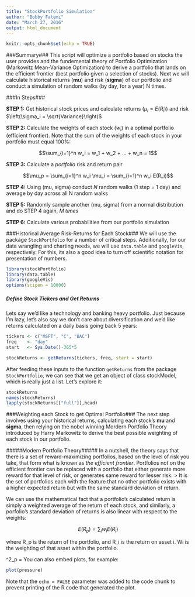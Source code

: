 ```yaml
---
title: "StockPortfolio Simulation"
author: "Bobby Fatemi"
date: "March 27, 2016"
output: html_document
---
```


```r
knitr::opts_chunk$set(echo = TRUE)
```

###Summary###
This script will optimize a portfolio based on stocks the user provides and the fundemental theory of Portfolio Optimization (Markowitz Mean-Variance Optimization) to derive a portfolio that lands on the efficient frontier (best portfolio given a selection of stocks). Next we will calculate historical returns (**mu**) and risk (**sigma**) of our portfolio and conduct a simulation of random walks (by day, for a year) N times. 

###In Steps###

**STEP 1:** Get historical stock prices and calculate returns $\left(\mu_i = E(R_i)\right)$ and risk $\left(\sigma_i  = \sqrt{Variance}\right)$

**STEP 2:** Calculate the weights of each stock ($w_i$) in a optimal portfolio (efficient frontier). Note that the sum of the weights of each stock in your portfolio must equal 100%:

$$\sum_{i=1}^n w_i = w_1 + w_2 + ... + w_n = 1$$

**STEP 3:** Calculate a *portfolio* risk and return pair

$$\mu_p = \sum_{i=1}^n w_i \mu_i = \sum_{i=1}^n w_i E(R_i)$$

**STEP 4:** Using (mu, sigma) conduct *N* random walks (1 step = 1 day) and average by day across all N random walks

**STEP 5:** Randomly sample another (mu, sigma) from a normal distribution and do STEP 4 again, *M times*

**STEP 6:** Calculate various probabilities from our portfolio simulation

###Historical Average Risk-Returns for Each Stock###
We will use the package `StockPortfolio` for a number of critical steps. Additionally, for our data wrangling and charting needs, we will use `data.table` and `googleVis`, respectively. For this, its also a good idea to turn off scientific notation for presentation of numbers.

```r
library(stockPortfolio)
library(data.table)
library(googleVis)
options(scipen = 10000)
```

##### Define Stock Tickers and Get Returns #####
Lets say we'd like a technology and banking heavy portfolio. Just because I'm lazy, let's also say we don't care about diversification and we'd like returns calculated on a daily basis going back 5 years: 

```r
tickers <- c("MSFT", "C", "BAC")
freq    <- "day"
start   <- Sys.Date()-365*5

stockReturns <- getReturns(tickers, freq, start = start)
```
After feeding these inputs to the function `getReturns` from the package `StockPortfolio`, we can see that we get an object of class stockModel, which is really just a list. Let's explore it:

```r
stockReturns
names(stockReturns)
lapply(stockReturns[["full"]],head)
```
###Weighting each Stock to get Optimal Portfolio###
The next step involves using your historical returns, calculating each stock's **mu** and **sigma**, then relying on the nobel winning Mordern Portfolio Theory introduced by Harry Markowitz to derive the best possible weighting of each stock in our portfolio. 

#####Modern Portfolio Theory#####
In a nutshell, the theory says that there is a set of reward-maximizing portfolios, based on the level of risk you take, that form what is known as *the efficient frontier*. Portfolios not on the efficient frontier can be replaced with a portfolio that either generate more reward for that level of risk, or generates same reward for lesser risk. 
> It is the set of portfolios each with the feature that no other portfolio exists with a higher expected return but with the same standard deviation of return.

We can use the mathematical fact that a portfolio's calculated return is simply a weighted average of the return of each stock, and similarly, a porfolio's standard deviation of returns is also linear with respect to the weights:

$$E(R_p) = \sum_{i}w_iE(R_i)$$ 

where R_p is the return of the portfolio, and R_i is the return on asset i. Wi is the weighting of that asset within the portfolio.

\sigma^2_p = \sum 
You can also embed plots, for example:

```r
plot(pressure)
```

Note that the `echo = FALSE` parameter was added to the code chunk to prevent printing of the R code that generated the plot.
